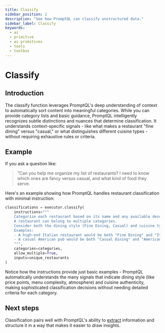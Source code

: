 ```yaml
---
title: Classify
sidebar_position: 2
description: "See how PromptQL can classify unstructured data."
sidebar_label: Classify
keywords:
  - ai
  - primitive
  - ai primitives
  - tools
  - toolbox
---
```


# Classify

## Introduction

The classify function leverages PromptQL's deep understanding of context to automatically sort content into meaningful
categories. While you can provide category lists and basic guidance, PromptQL intelligently recognizes subtle
distinctions and nuances that determine classification. It understands context-specific signals - like what makes a
restaurant "fine dining" versus "casual," or what distinguishes different cuisine types - without requiring exhaustive
rules or criteria.

## Example

If you ask a question like:

> "Can you help me organize my list of restaurants? I need to know which ones are fancy versus casual, and what kind of
> food they serve.

Here's an example showing how PromptQL handles restaurant classification with minimal instruction:

```python
classifications = executor.classify(
    instructions="""
    Categorize each restaurant based on its name and any available description.
    A restaurant can belong to multiple categories.
    Consider both the dining style (Fine Dining, Casual) and cuisine type.
    Examples:
    - A high-end Italian restaurant would be both "Fine Dining" and "Italian"
    - A casual American pub would be both "Casual Dining" and "American"
    """,
    categories=categories,
    allow_multiple=True,
    inputs=unique_restaurants
)
```

Notice how the instructions provide just basic examples - PromptQL automatically understands the many signals that
indicate dining style (like price points, menu complexity, atmosphere) and cuisine authenticity, making sophisticated
classification decisions without needing detailed criteria for each category.

## Next steps

Classification pairs well with PromptQL's ability to [extract](/ai-primitives/extract.mdx) information and structure it
in a way that makes it easier to draw insights.
